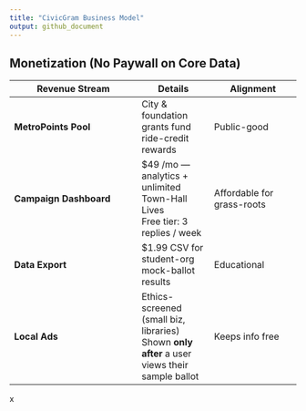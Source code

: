 ```yaml
---
title: "CivicGram Business Model"
output: github_document
---
```


## Monetization (No Paywall on Core Data)

| Revenue Stream | Details | Alignment |
|----------------|---------|-----------|
| **MetroPoints Pool** | City & foundation grants fund ride-credit rewards | Public-good |
| **Campaign Dashboard** | \$49 /mo — analytics + unlimited Town-Hall Lives <br>Free tier: 3 replies / week | Affordable for grass-roots |
| **Data Export** | \$1.99 CSV for student-org mock-ballot results | Educational |
| **Local Ads** | Ethics-screened (small biz, libraries) <br>Shown **only after** a user views their sample ballot | Keeps info free |












x
